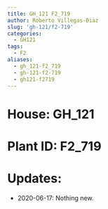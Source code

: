 ```yaml
---
title: GH_121 F2_719
author: Roberto Villegas-Diaz
slug: 'gh-121/f2-719'
categories:
  - GH121
tags:
  - F2
aliases:
  - gh_121-f2_719
  - gh-121-f2-719
  - gh121-f2719
---
```


# **House**: GH_121
# **Plant ID**: F2_719
# **Updates**: 
 - 2020-06-17: Nothing new.
